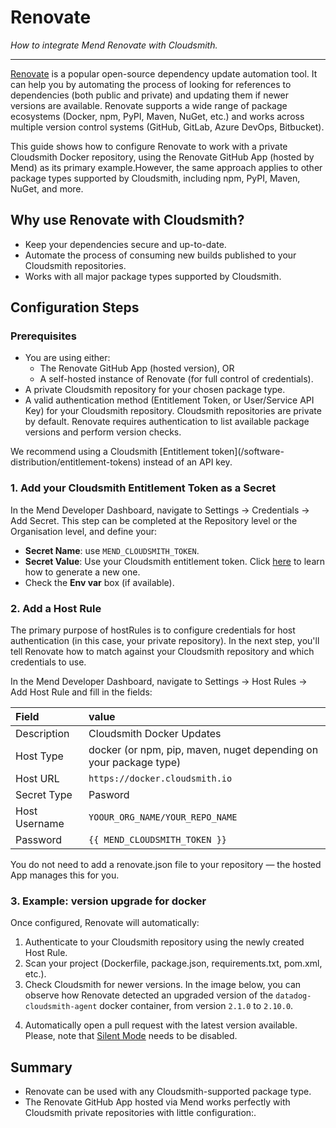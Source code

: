 


# Renovate

_How to integrate Mend Renovate with Cloudsmith._

---

[Renovate](https://github.com/renovatebot/renovate) is a popular open-source dependency update automation tool. It can help you by automating the process of looking for references to dependencies (both public and private) and updating them if newer versions are available. Renovate supports a wide range of package ecosystems (Docker, npm, PyPI, Maven, NuGet, etc.) and works across multiple version control systems (GitHub, GitLab, Azure DevOps, Bitbucket).

<Note variant="note" headline="Other Package Formats">
This guide shows how to configure Renovate to work with a private Cloudsmith Docker repository, using the Renovate GitHub App (hosted by Mend) as its primary example.However, the same approach applies to other package types supported by Cloudsmith, including npm, PyPI, Maven, NuGet, and more.
</Note>

## Why use Renovate with Cloudsmith?

- Keep your dependencies secure and up-to-date.
- Automate the process of consuming new builds published to your Cloudsmith repositories.
- Works with all major package types supported by Cloudsmith.

## Configuration Steps

### Prerequisites

- You are using either:
  - The Renovate GitHub App (hosted version), OR
  - A self-hosted instance of Renovate (for full control of credentials).
- A private Cloudsmith repository for your chosen package type.
- A valid authentication method (Entitlement Token, or User/Service API Key) for your Cloudsmith repository. Cloudsmith repositories are private by default. Renovate requires authentication to list available package versions and perform version checks.

<Note variant="note" headline="Entitlement Tokens">
We recommend using a Cloudsmith [Entitlement token](/software-distribution/entitlement-tokens) instead of an API key.
</Note>

### 1. Add your Cloudsmith Entitlement Token as a Secret

In the Mend Developer Dashboard, navigate to Settings → Credentials → Add Secret. This step can be completed at the Repository level or the Organisation level, and define your:
- **Secret Name**: use `MEND_CLOUDSMITH_TOKEN`.
- **Secret Value**: Use your Cloudsmith entitlement token. Click [here](/software-distribution/entitlement-tokens-via-the-website-ui#creating-entitlement-tokens) to learn how to generate a new one.
- Check the **Env var** box (if available).

<BlockImage src={set_secret} alt=""></BlockImage>

### 2. Add a Host Rule

The primary purpose of hostRules is to configure credentials for host authentication (in this case, your private repository). In the next step, you'll tell Renovate how to match against your Cloudsmith repository and which credentials to use.

In the Mend Developer Dashboard, navigate to Settings → Host Rules → Add Host Rule and fill in the fields:

| Field         | value                                                             |
| :------------ | :---------------------------------------------------------------- |
| Description   | Cloudsmith Docker Updates                                         |
| Host Type     | docker (or npm, pip, maven, nuget depending on your package type) |
| Host URL      | `https://docker.cloudsmith.io`                                    |
| Secret Type      | Pasword                                                        |
| Host Username | `YOOUR_ORG_NAME/YOUR_REPO_NAME`                                   |
| Password      | `{{ MEND_CLOUDSMITH_TOKEN }}`                                     |

<BlockImage src={host_rule} alt=""></BlockImage>

<Note variant="note" headline="renovate.json">
You do not need to add a renovate.json file to your repository — the hosted App manages this for you.
</Note>

### 3. Example: version upgrade for docker

Once configured, Renovate will automatically:
1. Authenticate to your Cloudsmith repository using the newly created Host Rule.
2. Scan your project (Dockerfile, package.json, requirements.txt, pom.xml, etc.).
3. Check Cloudsmith for newer versions. In the image below, you can observe how Renovate detected an upgraded version of the `datadog-cloudsmith-agent` docker container, from version `2.1.0` to `2.10.0`.

<BlockImage src={output1} alt=""></BlockImage>

4. Automatically open a pull request with the latest version available. Please, note that [Silent Mode](https://docs.renovatebot.com/configuration-options/#mode) needs to be disabled.

<BlockImage src={output2} alt=""></BlockImage>

## Summary

- Renovate can be used with any Cloudsmith-supported package type.
- The Renovate GitHub App hosted via Mend works perfectly with Cloudsmith private repositories with little configuration:.